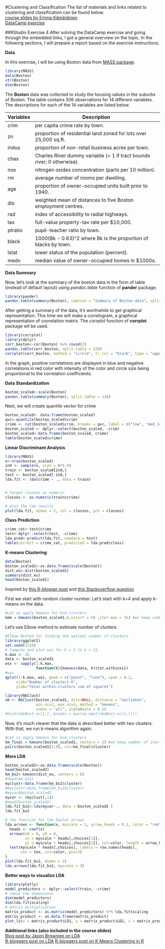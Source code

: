 #Clustering and Classification
The list of materials and links related to clustering and classification can be found below.  
[course slides by Emma Kämäräinen](https://tuomonieminen.github.io/Helsinki-Open-Data-Science/#/41)  
[DataCamp exercise](https://campus.datacamp.com/courses/helsinki-open-data-science/clustering-and-classification?ex=1)

##RStudio Exercise 4
After solving the DataCamp exercise and going through the embedded links, I got a general overview on the topic. In the following sections, I will prepare a report based on the exercise instructions.


**Data**  

In this exercise, I will be using Boston data from [MASS package](https://cran.r-project.org/web/packages/MASS/index.html). 
```r
library(MASS)
data(Boston)
str(Boston)
dim(Boston)
```
The **Boston** data was collected to study the housing values in the suburbs of Boston. The table contains 506 observations for 14 different variables. The descriptions for each of the 14 variables are listed below.

Variables | Description
--------- | -----------------------------------------------------------------
crim | per capita crime rate by town.
zn | proportion of residential land zoned for lots over 25,000 sq.ft.
indus | proportion of non-retail business acres per town.
chas | Charles River dummy variable (= 1 if tract bounds river; 0 otherwise).
nox | nitrogen oxides concentration (parts per 10 million).
rm | average number of rooms per dwelling.
age | proportion of owner-occupied units built prior to 1940.
dis | weighted mean of distances to five Boston employment centres.
rad | index of accessibility to radial highways.
tax | full-value property-tax rate per \$10,000.
ptratio | pupil-teacher ratio by town.
black | 1000(Bk - 0.63)^2 where Bk is the proportion of blacks by town.
lstat | lower status of the population (percent).
medv | median value of owner-occupied homes in \$1000s.

**Data Summary**  

Now, let's look at the summary of the boston data in the form of table (instead of default layout) using *pandoc.table* function of **pander** package. 
```r
library(pander)
pandoc.table(summary(Boston), caption = "Summary of Boston data", split.table = 120)
```

After getting a summary of the data, it's worthwhile to get graphical representation. This time we will make a correlogram, a graphical representation of coorelation matrix. The *corrplot* function of **corrplot** package wll be used. 

```r
library(corrplot)
library(dplyr)
corr_boston<-cor(Boston) %>% round(2)
pandoc.table(corr_boston, split.table = 120)
corrplot(corr_boston, method = "circle", tl.col = "black", type = "upper" , tl.cex = 0.9 )
```

In the graph, positive correlations are displayed in blue and negative correlations in red color with intensity of the color and circle size being proportional to the correlation coefficients.


**Data Standardization**
```r
boston_scaled<-scale(Boston)
pandoc.table(summary(Boston), split.table = 120)
```

Next, we will create quantile vector for crime

```r
boston_scaled<- data.frame(boston_scaled)
qvc<-quantile(boston_scaled$crim)
crime <- cut(boston_scaled$crim, breaks = qvc, label = c("low", "med_low", "med_high", "high"), include.lowest = TRUE)
boston_scaled <- dplyr::select(boston_scaled, -crim)
boston_scaled<-data.frame(boston_scaled, crime)
table(boston_scaled$crime)
```

**Linear Discriminant Analysis**
```r
library(MASS)
n<-nrow(boston_scaled)
ind <- sample(n, size = n*0.8)
train <- boston_scaled[ind,]
test <- boston_scaled[-ind,]
lda.fit <- lda(crime ~ ., data = train)


# target classes as numeric
classes <- as.numeric(train$crime)

# plot the lda results
plot(lda.fit, dimen = 2, col = classes, pch = classes)
```

**Class Prediction**

```r
crime_cat<-test$crime
test<-dplyr::select(test, -crime)
lda.pred<-predict(lda.fit, newdata = test)
table(correct = crime_cat, predicted = lda.pred$class)
```

**K-means Clustering**
```r
data(Boston)
boston_scaled1<-as.data.frame(scale(Boston))
dist_eu<-dist(boston_scaled1)
summary(dist_eu)
head(boston_scaled1)
```
Inspired by [this R-blogger post](https://www.r-bloggers.com/finding-optimal-number-of-clusters/) and [this Stackoverflow question](https://stackoverflow.com/questions/15376075/cluster-analysis-in-r-determine-the-optimal-number-of-clusters)

First we start with random cluster number. Let's start with k=4 and apply k-means on the data.
```r
#Let us apply kmeans for k=4 clusters 
kmm = kmeans(boston_scaled1,6,nstart = 50 ,iter.max = 15) #we keep number of iter.max=15 to ensure the algorithm converges and nstart=50 to ensure that atleat 50 random sets are choosen  
```

Let's use Elbow method to estimate number of clusters.
```r
#Elbow Method for finding the optimal number of clusters
library(ggplot2)
set.seed(1234)
# Compute and plot wss for k = 2 to k = 15.
k.max <- 15
data <- boston_scaled1
wss <- sapply(1:k.max, 
              function(k){kmeans(data, k)$tot.withinss})
#wss
qplot(1:k.max, wss, geom = c("point", "line"), span = 0.2,
     xlab="Number of clusters K",
     ylab="Total within-clusters sum of squares")
```

```r
library(NbClust)
nb <- NbClust(boston_scaled1, diss=NULL, distance = "euclidean", 
              min.nc=2, max.nc=5, method = "kmeans", 
              index = "all", alphaBeale = 0.1)
#hist(nb$Best.nc[1,], breaks = max(na.omit(nb$Best.nc[1,])))

```
Now, it's much clearer that the data is described better with two clusters. With that, we run k-means algorithm again.

```r
#Let us apply kmeans for k=4 clusters 
km_final = kmeans(boston_scaled1, centers = 2) #we keep number of iter.max=15 to ensure the algorithm converges and nstart=50 to ensure that atleat 50 random sets are choosen  
pairs(boston_scaled1[3:9], col=km_final$cluster)

```

**More LDA**
```r
boston_scaled2<-as.data.frame(scale(Boston))
head(boston_scaled2)
km_bs2<-kmeans(dist_eu, centers = 6)
#head(km_bs2)
myclust<-data.frame(km_bs2$cluster)
#myclust<-data.frame(km_bs2$cluster)
#myvar$boston_scaled2
myvar <- (myclust[,1])
#head(boston_scaled2)
lda.fit_bs2<-lda(myvar~., data = boston_scaled2 )
lda.fit_bs2

# the function for lda biplot arrows
lda.arrows <- function(x, myscale = 1, arrow_heads = 0.1, color = "red", tex = 0.75, choices = c(1,2)){
  heads <- coef(x)
  arrows(x0 = 0, y0 = 0, 
         x1 = myscale * heads[,choices[1]], 
         y1 = myscale * heads[,choices[2]], col=color, length = arrow_heads)
  text(myscale * heads[,choices], labels = row.names(heads), 
       cex = tex, col=color, pos=3)
}
plot(lda.fit_bs2, dimen = 2)
lda.arrows(lda.fit_bs2, myscale = 3)

```

**Better ways to visualize LDA**
```r
library(plotly)
model_predictors <- dplyr::select(train, -crime)
# check the dimensions
dim(model_predictors)
dim(lda.fit$scaling)
# matrix multiplication
matrix_product <- as.matrix(model_predictors) %*% lda.fit$scaling
matrix_product <- as.data.frame(matrix_product)
plot_ly(x = matrix_product$LD1, y = matrix_product$LD2, z = matrix_product$LD3, type= 'scatter3d', mode='markers', color = train$crim)

```
**Additional links (also included in the course slides)**  
[Blog post by Jason Browniee on LDA](https://machinelearningmastery.com/linear-discriminant-analysis-for-machine-learning/)  
[R-bloggers post on LDA](https://www.r-bloggers.com/computing-and-visualizing-lda-in-r/)
[R-bloggers post on K Means Clustering in R](https://www.r-bloggers.com/k-means-clustering-in-r/)

